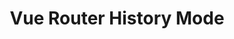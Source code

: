 ---
id: "vue_tf_med_010"
questionType: "TRUE_FALSE"
title: "Vue Router History Mode"
statement: "History mode in Vue Router removes the hash from URLs."
difficulty: "MEDIUM"
category: "Vue"
correctAnswer: true
explanation: "History mode uses the HTML5 history API for clean URLs."
---